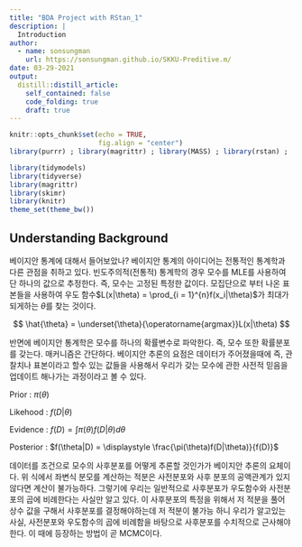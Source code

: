 ```yaml
---
title: "BDA Project with RStan_1"
description: |
  Introduction
author:
  - name: sonsungman
    url: https://sonsungman.github.io/SKKU-Preditive.m/
date: 03-29-2021
output:
  distill::distill_article:
    self_contained: false
    code_folding: true
    draft: true
---
```

```r
knitr::opts_chunk$set(echo = TRUE,
                      fig.align = "center")
library(purrr) ; library(magrittr) ; library(MASS) ; library(rstan) ; 
```


```r
library(tidymodels)
library(tidyverse)
library(magrittr)
library(skimr)
library(knitr)
theme_set(theme_bw())
```

## Understanding Background


베이지안 통계에 대해서 들어보았나? 베이지안 통계의 아이디어는 전통적인 통계학과 다른 관점을 취하고 있다. 빈도주의적(전통적) 통계학의 경우 모수를 MLE를 사용하여 단 하나의 값으로 추정한다. 즉, 모수는 고정된 특정한 값이다. 모집단으로 부터 나온 표본들을 사용하여 
우도 함수$L(x|\theta) = \prod_{i = 1}^{n}f(x_i|\theta)$가 최대가 되게하는 $\theta$를 찾는 것이다.


$$
          \hat{\theta} = \underset{\theta}{\operatorname{argmax}}L(x|\theta)
$$

반면에 베이지안 통계학은 모수를 하나의 확률변수로 파악한다. 즉, 모수 또한 확률분포를 갖는다. 매커니즘은 간단하다. 베이지안 추론의 요점은 데이터가 주어졌을때에 즉, 관찰치나 표본이라고 할수 있는 값들을 사용해서 우리가 갖는 모수에 관한 사전적 믿음을 업데이트 해나가는 과정이라고 볼 수 있다. 

Prior : $\pi(\theta)$

Likehood : $f(D|\theta)$

Evidence : $f(D) = \int \pi(\theta)f(D|\theta) d\theta$

Posterior : $f(\theta|D) = \displaystyle \frac{\pi(\theta)f(D|\theta)}{f(D)}$


데이터를 조건으로 모수의 사후분포를 어떻게 추론할 것인가가 베이지안 추론의 요체이다. 위 식에서 좌변식 분모를 계산하는 적분은 사전분포와 사후 분포의 공액관계가 있지않다면 계산이 불가능하다. 그렇기에 우리는 일반적으로 사후분포가 우도함수와 사전분포의 곱에 비례한다는 사실만 알고 있다. 이 사후분포의 특정을 위해서 저 적분을 풀어 상수 값을 구해서 사후분포를 결정해야하는데 저 적분이 불가능 하니 우리가 알고있는 사실, 사전분포와 우도함수의 곱에 비례함을 바탕으로 사후분포를 수치적으로 근사해야 한다. 이 때에 등장하는 방법이 곧 MCMC이다.

